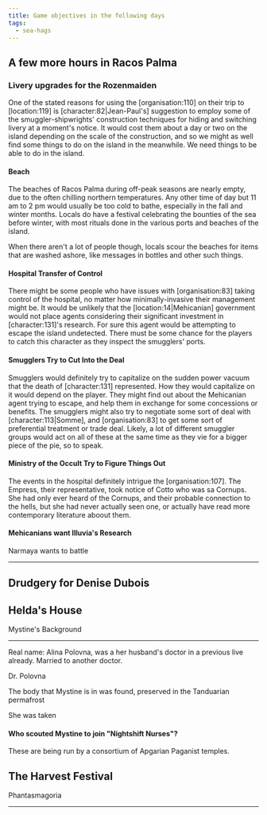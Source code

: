 ```yaml
---
title: Game objectives in the following days
tags:
  - sea-hags
---
```


## A few more hours in Racos Palma

### Livery upgrades for the Rozenmaiden

One of the stated reasons for using the \[organisation:110] on their trip to
\[location:119] is \[character:82|Jean-Paul's] suggestion to employ some of
the smuggler-shipwrights' construction techniques for hiding and switching
livery at a moment's notice. It would cost them about a day or two on the island
depending on the scale of the construction, and so we might as well find some
things to do on the island in the meanwhile. We need things to be able to do in
the island.

#### Beach

The beaches of Racos Palma during off-peak seasons are nearly empty, due to the
often chilling northern temperatures. Any other time of day but 11 am to 2 pm
would usually be too cold to bathe, especially in the fall and winter months.
Locals do have a festival celebrating the bounties of the sea before winter,
with most rituals done in the various ports and beaches of the island.

When there aren't a lot of people though, locals scour the beaches for items
that are washed ashore, like messages in bottles and other such things.

#### Hospital Transfer of Control

There might be some people who have issues with \[organisation:83] taking
control of the hospital, no matter how minimally-invasive their management might
be. It would be unlikely that the \[location:14|Mehicanian] government would
not place agents considering their significant investment in \[character:131]'s
research. For sure this agent would be attempting to escape the island
undetected. There must be some chance for the players to catch this character as
they inspect the smugglers' ports.

#### Smugglers Try to Cut Into the Deal

Smugglers would definitely try to capitalize on the sudden power vacuum that the
death of \[character:131] represented. How they would capitalize on it would
depend on the player. They might find out about the Mehicanian agent trying to
escape, and help them in exchange for some concessions or benefits. The
smugglers might also try to negotiate some sort of deal with
\[character:113|Somme], and \[organisation:83] to get some sort of
preferential treatment or trade deal. Likely, a lot of different smuggler groups
would act on all of these at the same time as they vie for a bigger piece of the
pie, so to speak.

#### Ministry of the Occult Try to Figure Things Out

The events in the hospital definitely intrigue the \[organisation:107]. The
Empress, their representative, took notice of Cotto who was sa Cornups. She had
only ever heard of the Cornups, and their probable connection to the hells, but
she had never actually seen one, or actually have read more contemporary
literature aboout them.

#### Mehicanians want Illuvia's Research

Narmaya wants to battle

***

## Drudgery for Denise Dubois

## Helda's House

Mystine's Background

***

Real name: Alina Polovna, was a her husband's doctor in a previous live already.
Married to another doctor.

Dr. Polovna

The body that Mystine is in was found, preserved in the Tanduarian permafrost

She was taken

#### Who scouted Mystine to join "Nightshift Nurses"?

These are being run by a consortium of Apgarian Paganist temples.

## The Harvest Festival

Phantasmagoria

***
